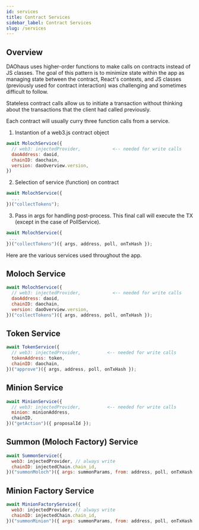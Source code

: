 ```yaml
---
id: services
title: Contract Services
sidebar_label: Contract Services
slug: /services
---
```


## Overview

DAOhaus uses higher-order functions to make calls on contracts instead of JS classes. The goal of this pattern is to minimize state within the app as managing state between the contract, React's contexts, and JS classes (previously used for contract interaction) was challenging and sometimes difficult to follow. 

Stateless contract calls allow us to initiate a transaction without thinking about the transactions that the client had called previously. 

Each contract will usually curry three function calls from a service.  

1. Instantion of a web3.js contract object
```js
await MolochService({
  // web3: injectedProvider,            <-- needed for write calls
  daoAddress: daoid,
  chainID: daochain,
  version: daoOverview.version,
}) 
```
2. Selection of service (function) on contract

```js
await MolochService({
  ...
})("collectTokens");
```
3. Pass in args for handling post-process. This final call will execute the TX (except in the case of PollService). 

```js
await MolochService({
 ...
})("collectTokens")({ args, address, poll, onTxHash });
```

Here are the various services used throughout the app. 

## Moloch Service

```js
await MolochService({
  // web3: injectedProvider,            <-- needed for write calls
  daoAddress: daoid,
  chainID: daochain,
  version: daoOverview.version,
})("collectTokens")({ args, address, poll, onTxHash });
```

## Token Service

```js
await TokenService({
  // web3: injectedProvider,          <-- needed for write calls
  tokenAddress: token,
  chainID: daochain,
})("approve")({ args, address, poll, onTxHash });
```

## Minion Service

```js
await MinionService({
  // web3: injectedProvider,          <-- needed for write calls
  minion: minionAddress,
  chainID,
})("getAction")({ proposalId });
```

## Summon (Moloch Factory) Service

```js
await SummonService({
  web3: injectedProvider, // always write
  chainID: injectedChain.chain_id,
})("summonMoloch")({ args: summonParams, from: address, poll, onTxHash });
```

## Minion Factory Service

```js
await MinionFactoryService({
  web3: injectedProvider, // always write
  chainID: injectedChain.chain_id,
})("summonMinion")({ args: summonParams, from: address, poll, onTxHash });
```
